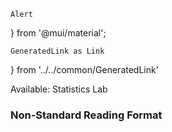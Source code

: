     Alert
} from '@mui/material';

    GeneratedLink as Link
} from '../../common/GeneratedLink'


<Alert severity='info'>
Available: <Link href='/assignments/statisticslab'>Statistics Lab</Link>
</Alert>

### Non-Standard Reading Format

<ContentNoReading />

